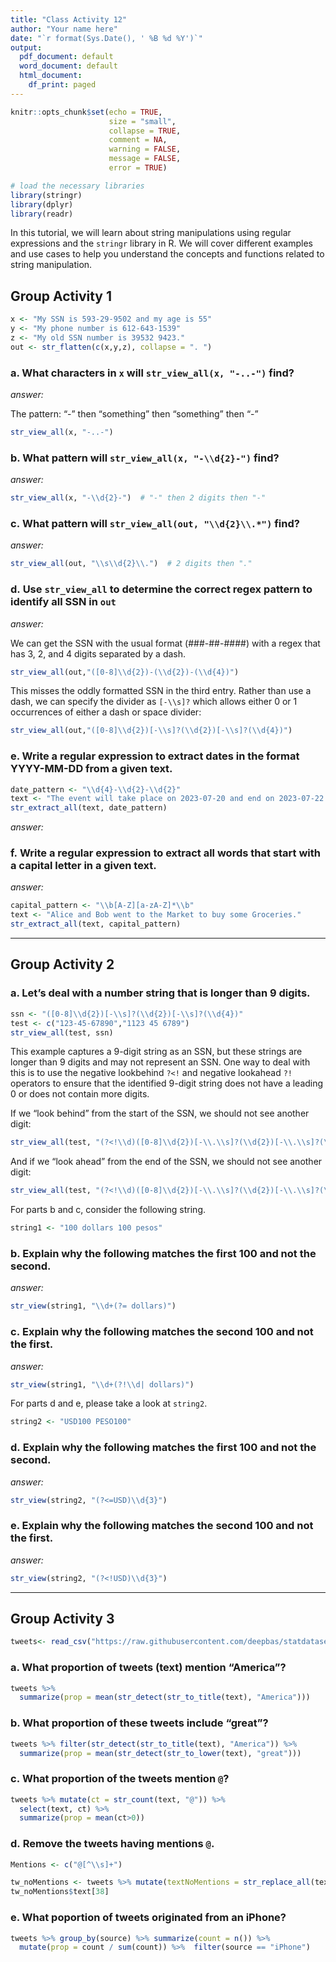 ```yaml
---
title: "Class Activity 12"
author: "Your name here"
date: "`r format(Sys.Date(), ' %B %d %Y')`"
output:
  pdf_document: default
  word_document: default
  html_document:
    df_print: paged
---
```


```r
knitr::opts_chunk$set(echo = TRUE, 
                      size = "small", 
                      collapse = TRUE, 
                      comment = NA, 
                      warning = FALSE, 
                      message = FALSE,
                      error = TRUE)

# load the necessary libraries
library(stringr)
library(dplyr)
library(readr)
```


In this tutorial, we will learn about string manipulations using regular expressions and the `stringr` library in R. We will cover different examples and use cases to help you understand the concepts and functions related to string manipulation.


## Group Activity 1

```r
x <- "My SSN is 593-29-9502 and my age is 55"
y <- "My phone number is 612-643-1539"
z <- "My old SSN number is 39532 9423."
out <- str_flatten(c(x,y,z), collapse = ". ")
```

### a. What characters in `x` will `str_view_all(x, "-..-")` find?

*answer:*

The pattern: "-" then "something" then "something" then "-"

```r
str_view_all(x, "-..-")
```

### b. What pattern will `str_view_all(x, "-\\d{2}-")` find?

*answer:*


```r
str_view_all(x, "-\\d{2}-")  # "-" then 2 digits then "-"
```

### c. What pattern will `str_view_all(out, "\\d{2}\\.*")` find?

*answer:*


```r
str_view_all(out, "\\s\\d{2}\\.")  # 2 digits then "."
```


### d. Use `str_view_all` to determine the correct regex pattern to identify all SSN in `out`

*answer:*


We can get the SSN with the usual format (###-##-####) with a regex that has 3, 2, and 4 digits separated by a dash. 

```r
str_view_all(out,"([0-8]\\d{2})-(\\d{2})-(\\d{4})")
```

This misses the oddly formatted SSN in the third entry. Rather than use a dash, we can specify the divider as `[-\\s]?` which allows either 0 or 1 occurrences of either a dash or space divider:

```r
str_view_all(out,"([0-8]\\d{2})[-\\s]?(\\d{2})[-\\s]?(\\d{4})")
```


### e. Write a regular expression to extract dates in the format YYYY-MM-DD from a given text.

```r
date_pattern <- "\\d{4}-\\d{2}-\\d{2}"
text <- "The event will take place on 2023-07-20 and end on 2023-07-22."
str_extract_all(text, date_pattern)
```

*answer:*


### f. Write a regular expression to extract all words that start with a capital letter in a given text.

*answer:*


```r
capital_pattern <- "\\b[A-Z][a-zA-Z]*\\b"
text <- "Alice and Bob went to the Market to buy some Groceries."
str_extract_all(text, capital_pattern)
```



-----------------------------------------------------------------------------------

## Group Activity 2

### a. Let's deal with a number string that is longer than 9 digits.

```r
ssn <- "([0-8]\\d{2})[-\\s]?(\\d{2})[-\\s]?(\\d{4})"
test <- c("123-45-67890","1123 45 6789")
str_view_all(test, ssn)
```

This example captures a 9-digit string as an SSN, but these strings are longer than 9 digits and may not represent an SSN. One way to deal with this is to use the negative lookbehind `?<!` and negative lookahead `?!` operators to ensure that the identified 9-digit string does not have a leading 0 or does not contain more digits.

If we "look behind" from the start of the SSN, we should not see another digit:

```r
str_view_all(test, "(?<!\\d)([0-8]\\d{2})[-\\.\\s]?(\\d{2})[-\\.\\s]?(\\d{4})")
```

And if we "look ahead" from the end of the SSN, we should not see another digit:

```r
str_view_all(test, "(?<!\\d)([0-8]\\d{2})[-\\.\\s]?(\\d{2})[-\\.\\s]?(\\d{4})(?!\\d)")
```


For parts b and c, consider the following string. 

```r
string1 <- "100 dollars 100 pesos"
```

### b. Explain why the following matches the first 100 and not the second.

*answer:* 


```r
str_view(string1, "\\d+(?= dollars)")
```

### c. Explain why the following matches the second 100 and not the first.

*answer:* 


```r
str_view(string1, "\\d+(?!\\d| dollars)")
```


For parts d and e, please take a look at `string2`. 


```r
string2 <- "USD100 PESO100"
```

### d. Explain why the following matches the first 100 and not the second.

*answer:* 


```r
str_view(string2, "(?<=USD)\\d{3}")
```


### e. Explain why the following matches the second 100 and not the first.

*answer:* 


```r
str_view(string2, "(?<!USD)\\d{3}")
```


-------------------------------------------------------------------

##  Group Activity 3

```r
tweets<- read_csv("https://raw.githubusercontent.com/deepbas/statdatasets/main/TrumpTweetData.csv")
```

### a. What proportion of tweets (text) mention "America"?

```r
tweets %>% 
  summarize(prop = mean(str_detect(str_to_title(text), "America"))) 
```

### b. What proportion of these tweets include "great"?

```r
tweets %>% filter(str_detect(str_to_title(text), "America")) %>%
  summarize(prop = mean(str_detect(str_to_lower(text), "great")))   
```

### c. What proportion of the tweets mention `@`?

```r
tweets %>% mutate(ct = str_count(text, "@")) %>%
  select(text, ct) %>%
  summarize(prop = mean(ct>0))
```


### d. Remove the tweets having mentions `@`.

```r
Mentions <- c("@[^\\s]+")

tw_noMentions <- tweets %>% mutate(textNoMentions = str_replace_all(text, Mentions, ""))
tw_noMentions$text[38]
```

### e. What poportion of tweets originated from an iPhone?


```r
tweets %>% group_by(source) %>% summarize(count = n()) %>%
  mutate(prop = count / sum(count)) %>%  filter(source == "iPhone")
```




